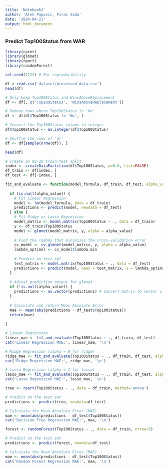 ```yaml
---
title: 'Notebook2'
author: 'Alek Popovic, Firas Sada'
date: '2024-04-21'
output: html_document
---
```


### Predict Top100Status from WAR

```r

library(caret)
library(glmnet)
library(rpart)
library(randomForest)

set.seed(1122) # For reproducibility

```

```r

df = read.csv('dataset/processed_data.csv')
head(df)

```

```r

# Only keep Top100Status and WinsAboveReplacement
df <- df[, c('Top100Status', 'WinsAboveReplacement')]

# Remove rows where Top100Status is 'No'
df <- df[df$Top100Status != 'No', ]

# Convert the Top100Status column to integer
df$Top100Status <- as.integer(df$Top100Status)

# Shuffle the rows of 'df'
df <- df[sample(nrow(df)), ]

head(df)

```

```r

# Create an 80-20 train-test split
index <- createDataPartition(df$Top100Status, p=0.8, list=FALSE)
df_train <- df[index, ]
df_test <- df[-index, ]

```

```r

fit_and_evaluate <- function(model_formula, df_train, df_test, alpha_value = NULL) {
  
  if (is.null(alpha_value)) {
    # Fit Linear Regression
    model <- lm(model_formula, data = df_train)
    predictions <- predict(model, newdata = df_test)
  } else {
    # Fit Ridge or Lasso Regression
    model_matrix <- model.matrix(Top100Status ~ ., data = df_train)
    y <- df_train$Top100Status
    model <- glmnet(model_matrix, y, alpha = alpha_value)
    
    # Find the lambda that minimizes the cross-validation error
    cv_model <- cv.glmnet(model_matrix, y, alpha = alpha_value)
    lambda_optimal <- cv_model$lambda.min
    
    # Predict on test set
    test_matrix <- model.matrix(Top100Status ~ ., data = df_test)
    predictions <- predict(model, newx = test_matrix, s = lambda_optimal)
  }
  
  # Adjust prediction output for glmnet
  if (!is.null(alpha_value)) {
    predictions <- as.vector(predictions) # Convert matrix to vector if glmnet
  }
  
  # Calculate and return Mean Absolute Error
  mae <- mean(abs(predictions - df_test$Top100Status))
  return(mae)
  
}

```

```r

# Linear Regression
linear_mae <- fit_and_evaluate(Top100Status ~ ., df_train, df_test)
cat('Linear Regression MAE:', linear_mae, '\n')

# Ridge Regression (alpha = 0 for ridge)
ridge_mae <- fit_and_evaluate(Top100Status ~ ., df_train, df_test, alpha_value = 0)
cat('Ridge Regression MAE:', ridge_mae, '\n')

# Lasso Regression (alpha = 1 for lasso)
lasso_mae <- fit_and_evaluate(Top100Status ~ ., df_train, df_test, alpha_value = 1)
cat('Lasso Regression MAE:', lasso_mae, '\n')

```

```r

tree <- rpart(Top100Status ~ ., data = df_train, method='anova')

# Predict on the test set
predictions <- predict(tree, newdata=df_test)

# Calculate the Mean Absolute Error (MAE)
mae <- mean(abs(predictions - df_test$Top100Status))
cat('Decision Tree Regression MAE:', mae, '\n')

```

```r

forest <- randomForest(Top100Status ~ ., data = df_train, ntree=5)

# Predict on the test set
predictions <- predict(forest, newdata=df_test)

# Calculate the Mean Absolute Error (MAE)
mae <- mean(abs(predictions - df_test$Top100Status))
cat('Random Forest Regression MAE:', mae, '\n')

```
